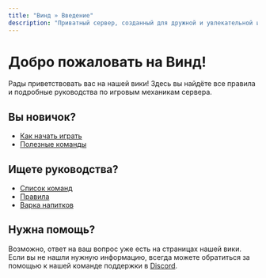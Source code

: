 ```yaml
---
title: "Винд » Введение"
description: "Приватный сервер, созданный для дружной и увлекательной игры."
---
```

# Добро пожаловать на Винд! 

Рады приветствовать вас на нашей вики! Здесь вы найдёте все правила и подробные руководства по игровым механикам сервера.

## Вы новичок?

- [Как начать играть](/wiki/start)
- [Полезные команды](/wiki/commands)

## Ищете руководства?

- [Список команд](/wiki/commands)
- [Правила](/wiki/rules)
- [Варка напитков](/wiki/brewery)

## Нужна помощь?

Возможно, ответ на ваш вопрос уже есть на страницах нашей вики. Если вы не нашли нужную информацию, всегда можете обратиться за помощью к нашей команде поддержки в [Discord](https://discord.gg/VyaU5wvRMV).
